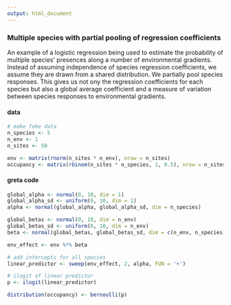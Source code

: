 ```yaml
---
output: html_document
---
```

### Multiple species with partial pooling of regression coefficients

An example of a logistic regression being used to estimate the probability of multiple species' presences along a number of environmental gradients. Instead of assuming independence of species regression coefficients, we assume they are drawn from a shared distribution. We partially pool species responses. This gives us not ony the regression coefficients for each species but also a global average coefficient and a measure of variation between species responses to environmental gradients.

#### data
```r
# make fake data
n_species <- 5
n_env <- 1
n_sites <- 50

env <- matrix(rnorm(n_sites * n_env), nrow = n_sites)
occupancy <- matrix(rbinom(n_sites * n_species, 1, 0.5), nrow = n_sites)
```

#### greta code
```r
global_alpha <- normal(0, 10, dim = 1)
global_alpha_sd <- uniform(0, 10, dim = 1) 
alpha <- normal(global_alpha, global_alpha_sd, dim = n_species)

global_betas <- normal(0, 10, dim = n_env)
global_betas_sd <- uniform(0, 10, dim = n_env)
beta <- normal(global_betas, global_betas_sd, dim = c(n_env, n_species))

env_effect <- env %*% beta

# add intercepts for all species
linear_predictor <- sweep(env_effect, 2, alpha, FUN = '+')

# ilogit of linear predictor
p <- ilogit(linear_predictor)

distribution(occupancy) <- bernoulli(p)
```
